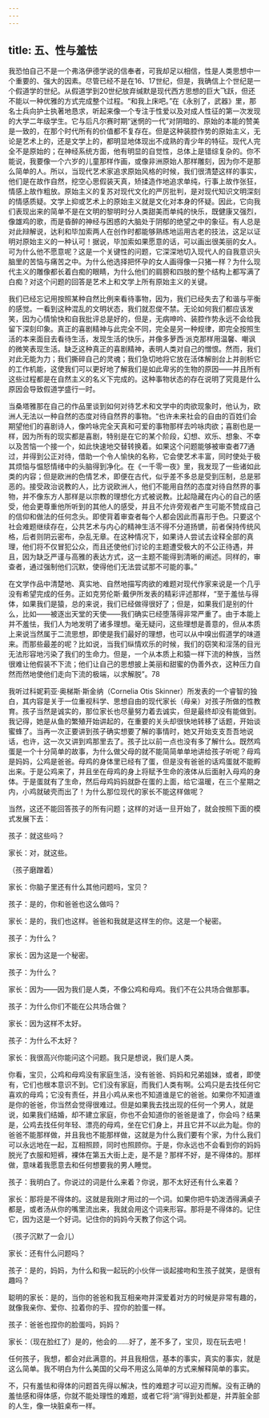 ```yaml
---
---
---
```

title: 五、性与羞怯
---




我恐怕自己不是一个弗洛伊德学说的信奉者，可我却足以相信，性是人类思想中一个重要的、强大的因素。尽管已经不是在16、17世纪，但是，我确信上个世纪是一个假道学的世纪。从假道学到20世纪放弃缄默是现代西方思想的巨大飞跃，但还不能以一种优雅的方式完成整个过程。“和我上床吧。”在《永别了，武器》里，那名士兵向护士执著地恳求，听起来像一个专注于性爱以及对成人性征的第一次发现的大学二年级学生。它与后凡尔赛时期“迷惘的一代”对阴暗的、原始的本能的赞美是一致的，在那个时代所有的价值都不复存在。但是这种装腔作势的原始主义，无论是艺术上的，还是文学上的，都明显地体现出不成熟的青少年的特征。现代人完全不是原始的；在神经系统方面，他有明显的自觉性，总体上是错综复杂的。你不能说，我要像一个六岁的儿童那样作画，或像非洲原始人那样雕刻，因为你不是那么简单的人。所以，当现代艺术家追求原始风格的时候，我们很清楚这样的事实，他们是在故作自然，挖空心思假装天真，矫揉造作地追求单纯，行事上故作张狂，情感上故作粗放。原始主义的复苏对现代文化的严厉批判，是对现代知识文明深刻的情感质疑。文学上抑或艺术上的原始主义就是文化对本身的怀疑。因此，它向我们表现出来的简单不是在文明的黎明时分人类甜美而单纯的快乐，既健康又强烈，像雄鸡的歌，而是昏醉的神经与困惑的大脑处于阴郁的绝望之中的象征。有人总是对此辩解说，达利和毕加索两人在创作时都能够熟练地运用古老的技法，这足以证明对原始主义的一种认可！据说，毕加索如果愿意的话，可以画出很美丽的女人。可为什么他不愿意呢？这是一个关键性的问题，它深深地切入现代人的自我意识头脑里的苦恼与痛苦之中。为什么他选择把怀孕的女人画得像一只猪一样？为什么现代主义的雕像都长着白痴的眼睛，为什么他们的肩膀和四肢的整个结构上都写满了白痴？对这个问题的回答是艺术上和文学上所有原始主义的关键。

我们已经忘记用按照某种自然比例来看待事物，因为，我们已经失去了和谐与平衡的感觉。一看到这种混乱的文明状态，我们就忍俊不禁。无论如何我们都应该发笑，因为心情愉快和自我批评总是好的，但是，无病呻吟、装腔作势永远不会给我留下深刻印象。真正的喜剧精神与此完全不同，完全是另一种规律，即完全按照生活的本来面目去看待生活，发现生活的快乐，并像多萝西·派克那样用温馨、嘲讽的微笑表现生活。缺乏这种真正的喜剧精神，表明人类对自己的憎恨。然而，我们对此无能为力；我们撕碎自己的灵魂；我们急切地将它放在活体解剖台上并剖析它的工作机能，这使我们可以更好地了解我们是如此卑劣的生物的原因——并且所有这些过程都是在自然主义的名义下完成的。这种事物状态的存在说明了究竟是什么原因会导致假道学盛行一时。

当桑塔雅那在自己的作品里谈到如何对待艺术和文学中的肉欲现象时，他认为，欧洲人无法以一种自然的态度对待自然界的事物。“也许未来社会的自由的百姓们会期望他们的喜剧诗人，像吟咏完全天真和可爱的事物那样去吟咏肉欲；喜剧也是一样，因为所有的现实都是喜剧，特别是在它的某个阶段，幻想、欢乐、想象、不幸以及苦恼一个接一个，如此快速地交替转换着。如果这个问题能够被审查者77通过，并得到公正对待，借助一个令人愉快的名称，它会使艺术丰富，同时使处于极其烦恼与愠怒情绪中的头脑得到净化。在《一千零一夜》里，我发现了一些诸如此类的内容；但是欧洲的色情艺术，即便在古代，似乎差不多总是受到压制，总是邪恶的。接受政治说教的人，比方说欧洲人，他们不能用自然的态度对待自然界的事物，并不像东方人那样是以宗教的理想化方式被说教。比起隐藏在内心的自己的感受，他会更尊重他所听到的其他人的感受，并且不允许旁观者产生可能不赞成自己的信仰和做法的任何念头。即使背着审查者每个人都会因此而喜形于色。只要这个社会难题继续存在，公共艺术与内心的精神生活不得不分道扬镳，前者保持传统风格，后者则阴云密布，杂乱无章。在这种情况下，如果诗人尝试去诠释全部的真理，他们将不仅冒犯公众，而且还使他们讨论的主题遭受极大的不公正待遇，并且，因为缺乏严谨与高雅的表达方式，这一主题不能得到清晰的阐述。同样的，审查者，通过强制他们沉默，使得他们无法尝试那不可能的事。”

在文学作品中清楚地、真实地、自然地描写肉欲的难题对现代作家来说是一个几乎没有希望完成的任务。正如克劳伦斯·戴伊所发表的精彩评述那样，“至于羞怯与得体，如果我们是猿，总的来说，我们已经做得很好了；但是，如果我们是别的什么，比如——被逐出天堂的天使——我们确实已经堕落得非常严重了。由于本能上并不羞怯，我们人为地发明了诸多理想。毫无疑问，这些理想是善意的，但从本质上来说当然属于二流思想，即使是我们最好的理想，也可以从中嗅出假道学的味道来。而那些最差的呢？比如说，当我们纵情欢乐的时候，我们的窃笑和淫荡的目光无法形容地污染了我们的生命力。但是，一个从本质上和猿一样下流的种族，当然很难让他假装不下流；他们让自己的思想披上美丽和甜蜜的伪善外衣，这种压力自然而然地使他们走向下流的极端，以求解脱”。78

我听过科妮莉亚·奥梯斯·斯金纳（Cornelia Otis Skinner）所发表的一个睿智的独白，其内容是关于一位重视科学、思想自由的现代家长（母亲）对孩子所做的性教育。孩子当然是诚实的，那位家长也尽量努力着去诚实，但是最终却没有能做到。我记得，她是从鱼的繁殖开始讲起的，在重要的关头却很快地转移了话题，开始谈蜜蜂了。当再一次正要讲到孩子确实想要了解的事情时，她又开始支支吾吾地说话，也许，这一次又讲到鸡那里去了。孩子比以前一点也没有多了解什么。既然鸡蛋是一个十分简单的故事，为什么做父母的就不能简简单单地讲给孩子听呢？母鸡是妈妈，公鸡是爸爸。母鸡的身体里已经有了蛋，但是没有爸爸的话鸡蛋就不能孵出来。于是公鸡来了，并且坐在母鸡的身上将赋予生命的液体从后面射入母鸡的身体。于是蛋就有了生命，然后母鸡妈妈就卧在蛋的上面，给它温暖，在三个星期之内，小鸡就破壳而出了！为什么那位现代的家长不能这样做呢？

当然，这还不能回答孩子的所有问题；这样的对话一旦开始了，就会按照下面的模式发展下去：

孩子：就这些吗？

家长：对，就这些。

（孩子磨蹭着）

家长：你脑子里还有什么其他问题吗，宝贝？

孩子：是的，你和爸爸也这么做吗？

家长：是的，我们也这样。爸爸和我就是这样生的你。这是一个秘密。

孩子：为什么？

家长：因为这是一个秘密。

孩子：为什么？

家长：因为——因为我们是人类，不像公鸡和母鸡。我们不在公共场合做那事。

孩子：为什么你们不能在公共场合做？

家长：因为这样不太好。

孩子：为什么不太好？

家长：我很高兴你能问这个问题。我只是想说，我们是人类。

你看，宝贝，公鸡和母鸡没有家庭生活，没有爸爸、妈妈和兄弟姐妹，或者，即使有，它们也根本意识不到。它们没有家庭，而我们人类有啊。公鸡只是去找任何它喜欢的母鸡；它没有责任，并且小鸡从来也不知道谁是它的爸爸。如果你不知道谁是你的爸爸，你当然会觉得很难过。但是如果我去找出现的任何一个男人，就是说，如果我们结婚，却不建立家庭，你也不会知道你的爸爸是谁了，你会吗？结果是，公鸡去找任何年轻、漂亮的母鸡，坐在它们身上，并且它并不以此为耻。你的爸爸不能那样做，并且我也不能那样做，这就是为什么我们要有个家，为什么我们可以永远地在一起，互相照顾，同时也照顾你。于是，你永远也不会看到你的妈妈脱光了衣服和短裤，裸体在第五大街上走，是不是？那样不好，是不得体的。那样做，意味着我愿意去和任何想要我的男人睡觉。

孩子：我明白了。你说过的词是什么来着？你说，那不太好还有什么来着？

家长：那将是不得体的。这就是我刚才用过的一个词。如果你把牛奶泼洒得满桌子都是，或者汤从你的嘴里流出来，我就会用这个词来形容。那将是不得体的。记住它，因为这是一个好词。记住你的妈妈今天教了你这个词。

（孩子沉默了一会儿）

家长：还有什么问题吗？

孩子：是的，妈妈，为什么和我一起玩的小伙伴一谈起接吻和生孩子就笑，是很有趣吗？

聪明的家长：是的，当你的爸爸和我互相亲吻并深爱着对方的时候是非常有趣的，就像我亲你、爱你、拉着你的手、捏你的脸蛋一样。

孩子：爸爸也捏你的脸蛋吗，妈妈？

家长：（现在脸红了）是的，他会的……好了，差不多了，宝贝，现在玩去吧！

任何孩子，我想，都会对此满意的。并且我相信，基本的事实，真实的事实，就是这么简单。我不明白为什么美国的父母不用这么简单的方式来解释简单的事实。

不，只有羞怯和得体的问题首先得以解决，性的难题才可以迎刃而解。没有正确的羞怯感和得体感，你就不能处理性的难题，或者它将“淌”得到处都是，并弄脏全部的人生，像一块脏桌布一样。